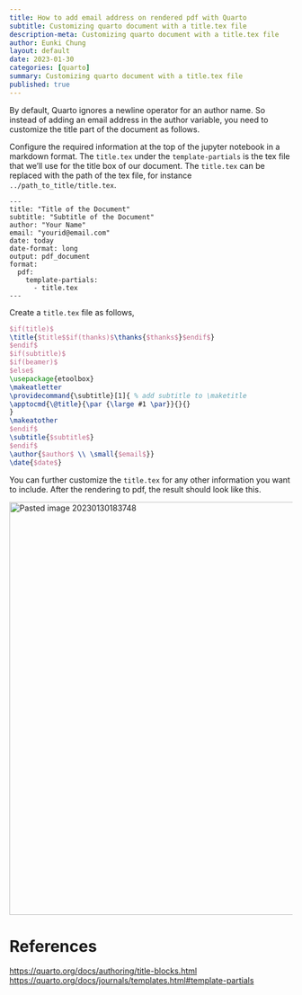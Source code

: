 ```yaml
---
title: How to add email address on rendered pdf with Quarto
subtitle: Customizing quarto document with a title.tex file
description-meta: Customizing quarto document with a title.tex file
author: Eunki Chung
layout: default
date: 2023-01-30
categories: [quarto]
summary: Customizing quarto document with a title.tex file
published: true
---
```


By default, Quarto ignores a newline operator for an author name. So
instead of adding an email address in the author variable, you need to customize
the title part of the document as follows.

Configure the required information at the top of the jupyter notebook in a markdown format. The `title.tex` under the `template-partials` is the tex file that we'll use for the title box of our document. The `title.tex` can be replaced with the path of the tex file, for instance `../path_to_title/title.tex`.

```
---
title: "Title of the Document"
subtitle: "Subtitle of the Document"
author: "Your Name"
email: "yourid@email.com"
date: today
date-format: long
output: pdf_document
format:
  pdf:
    template-partials:
      - title.tex
---
```

Create a `title.tex` file as follows,

```tex
$if(title)$
\title{$title$$if(thanks)$\thanks{$thanks$}$endif$}
$endif$
$if(subtitle)$
$if(beamer)$
$else$
\usepackage{etoolbox}
\makeatletter
\providecommand{\subtitle}[1]{ % add subtitle to \maketitle
\apptocmd{\@title}{\par {\large #1 \par}}{}{}
}
\makeatother
$endif$
\subtitle{$subtitle$}
$endif$
\author{$author$ \\ \small{$email$}}
\date{$date$}
```

You can further customize the `title.tex` for any other information you want to include. After the rendering to pdf, the result should look like this.

<img width="735" alt="Pasted image 20230130183748" src="https://user-images.githubusercontent.com/48481523/215650669-aee1d71e-b00e-492f-98cc-4c155397edd4.png">

# References

[https://quarto.org/docs/authoring/title-blocks.html](https://quarto.org/docs/authoring/title-blocks.html)
[https://quarto.org/docs/journals/templates.html#template-partials](https://quarto.org/docs/journals/templates.html#template-partials)
